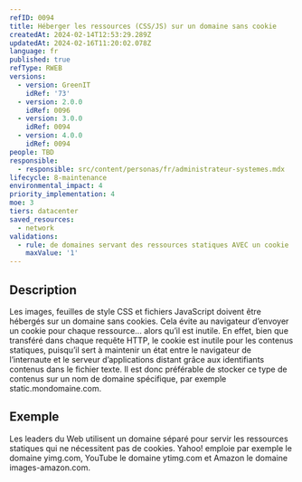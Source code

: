 ```yaml
---
refID: 0094
title: Héberger les ressources (CSS/JS) sur un domaine sans cookie
createdAt: 2024-02-14T12:53:29.289Z
updatedAt: 2024-02-16T11:20:02.078Z
language: fr
published: true
refType: RWEB
versions:
  - version: GreenIT
    idRef: '73'
  - version: 2.0.0
    idRef: 0096
  - version: 3.0.0
    idRef: 0094
  - version: 4.0.0
    idRef: 0094
people: TBD
responsible:
  - responsible: src/content/personas/fr/administrateur-systemes.mdx
lifecycle: 8-maintenance
environmental_impact: 4
priority_implementation: 4
moe: 3
tiers: datacenter
saved_resources:
  - network
validations:
  - rule: de domaines servant des ressources statiques AVEC un cookie
    maxValue: '1'
---
```


## Description

Les images, feuilles de style CSS et fichiers JavaScript doivent être hébergés sur un domaine sans cookies. Cela évite au navigateur d’envoyer un cookie pour chaque ressource... alors qu’il est inutile. En effet, bien que transféré dans chaque requête HTTP, le cookie
est inutile pour les contenus statiques, puisqu’il sert à maintenir un état entre le navigateur de l’internaute et le serveur d’applications distant grâce aux identifiants contenus dans le fichier texte. Il est donc préférable de stocker ce type de contenus sur un nom de domaine spécifique, par exemple static.mondomaine.com.

## Exemple

Les leaders du Web utilisent un domaine séparé pour servir les ressources statiques qui ne nécessitent pas de cookies. Yahoo! emploie par exemple le domaine yimg.com, YouTube le domaine ytimg.com et Amazon le domaine images-amazon.com.
